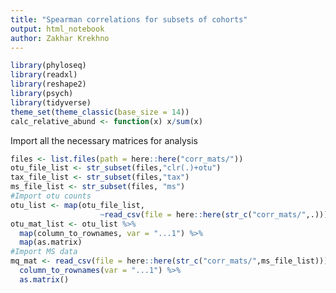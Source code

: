 ```yaml
---
title: "Spearman correlations for subsets of cohorts"
output: html_notebook
author: Zakhar Krekhno
---
```


```r
library(phyloseq)
library(readxl)
library(reshape2)
library(psych)
library(tidyverse)
theme_set(theme_classic(base_size = 14))
calc_relative_abund <- function(x) x/sum(x)
```

Import all the necessary matrices for analysis
```r
files <- list.files(path = here::here("corr_mats/"))
otu_file_list <- str_subset(files,"clr(.)+otu")
tax_file_list <- str_subset(files,"tax")
ms_file_list <- str_subset(files, "ms")
#Import otu counts
otu_list <- map(otu_file_list, 
                    ~read_csv(file = here::here(str_c("corr_mats/",.))))
otu_mat_list <- otu_list %>% 
  map(column_to_rownames, var = "...1") %>% 
  map(as.matrix)
#Import MS data
mq_mat <- read_csv(file = here::here(str_c("corr_mats/",ms_file_list))) %>% 
  column_to_rownames(var = "...1") %>% 
  as.matrix()
```
